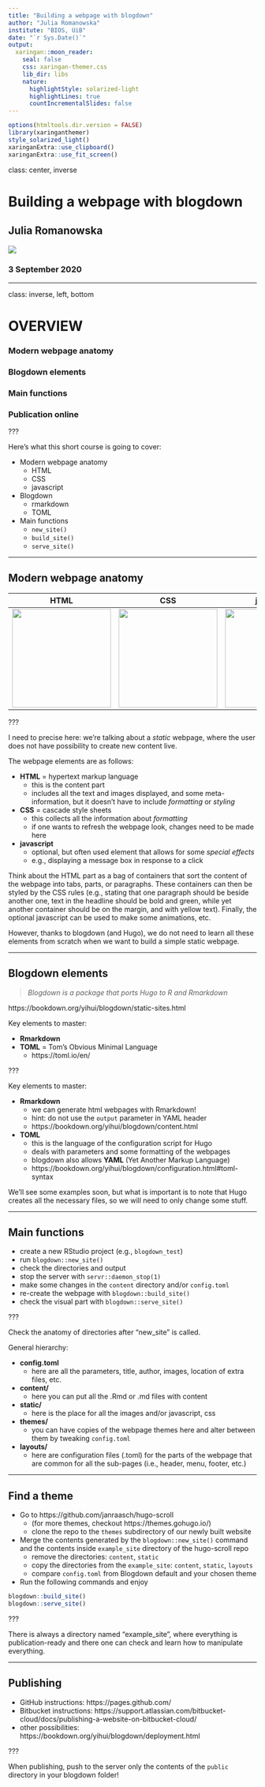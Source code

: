 ```yaml
---
title: "Building a webpage with blogdown"
author: "Julia Romanowska"
institute: "BIOS, UiB"
date: "`r Sys.Date()`"
output:
  xaringan::moon_reader:
    seal: false
    css: xaringan-themer.css
    lib_dir: libs
    nature:
      highlightStyle: solarized-light
      highlightLines: true
      countIncrementalSlides: false
---
```


```r
options(htmltools.dir.version = FALSE)
library(xaringanthemer)
style_solarized_light()
xaringanExtra::use_clipboard()
xaringanExtra::use_fit_screen()
```

class: center, inverse

# Building a webpage with blogdown

## Julia Romanowska

![](R-Ladies-horiz-bergen_cropped_small.png)

### 3 September 2020

---

class: inverse, left, bottom

# OVERVIEW

### Modern webpage anatomy
### Blogdown elements
### Main functions
### Publication online

???

Here's what this short course is going to cover:

- Modern webpage anatomy
  - HTML
  - CSS
  - javascript

- Blogdown
  - rmarkdown
  - TOML

- Main functions
  - `new_site()`
  - `build_site()`
  - `serve_site()`

---

## Modern webpage anatomy

| HTML  |  CSS   |   javascript |
|:-----:|:------:|:------------:|
| <img src="html.png" width="200px"/> | <img src="css.png" width="200px"/> | <img src="magic.png" width="200px"/> |

???

I need to precise here: we're talking about a _static_ webpage, where the
user does not have possibility to create new content live.

The webpage elements are as follows:

- **HTML** = hypertext markup language
    - this is the content part
    - includes all the text and images displayed, and some meta-information, but it doesn't have to include _formatting_ or _styling_
- **CSS** = cascade style sheets
    - this collects all the information about _formatting_
    - if one wants to refresh the webpage look, changes need to be made here
- **javascript**
    - optional, but often used element that allows for some _special effects_
    - e.g., displaying a message box in response to a click

Think about the HTML part as a bag of containers that sort the content of the webpage into tabs, parts, or paragraphs. These containers can then be styled by the CSS rules (e.g., stating that one paragraph should be beside another one, text in the headline should be bold and green, while yet another container should be on the margin, and with yellow text). Finally, the optional javascript can be used to make some animations, etc.

However, thanks to blogdown (and Hugo), we do not need to learn all these elements from scratch when we want to build a simple static webpage.

---

## Blogdown elements

> _Blogdown is a package that ports Hugo to R and Rmarkdown_

https://bookdown.org/yihui/blogdown/static-sites.html

Key elements to master:

- **Rmarkdown**
- **TOML** = Tom's Obvious Minimal Language
    - https://toml.io/en/

???

Key elements to master:

- **Rmarkdown**
    - we can generate html webpages with Rmarkdown!
    - hint: do not use the ``output`` parameter in YAML header
    - https://bookdown.org/yihui/blogdown/content.html
- **TOML**
    - this is the language of the configuration script for Hugo
    - deals with parameters and some formatting of the webpages
    - blogdown also allows **YAML** (Yet Another Markup Language)
    - https://bookdown.org/yihui/blogdown/configuration.html#toml-syntax

We'll see some examples soon, but what is important is to note that Hugo creates
all the necessary files, so we will need to only change some stuff.

---

## Main functions

- create a new RStudio project (e.g., `blogdown_test`)
- run `blogdown::new_site()`
- check the directories and output
- stop the server with `servr::daemon_stop(1)`
- make some changes in the `content` directory and/or `config.toml`
- re-create the webpage with `blogdown::build_site()`
- check the visual part with `blogdown::serve_site()`

???

Check the anatomy of directories after "new_site" is called.

General hierarchy:

- **config.toml**
    - here are all the parameters, title, author, images, location of extra files, etc.
- **content/**
    - here you can put all the .Rmd or .md files with content
- **static/**
    - here is the place for all the images and/or javascript, css
- **themes/**
    - you can have copies of the webpage themes here and alter between them by tweaking ``config.toml``
- **layouts/**
    - here are configuration files (.toml) for the parts of the webpage that are common for all the sub-pages (i.e., header, menu, footer, etc.)


---

## Find a theme

- Go to https://github.com/janraasch/hugo-scroll
  - (for more themes, checkout https://themes.gohugo.io/)
  - clone the repo to the `themes` subdirectory of our newly built website

- Merge the contents generated by the `blogdown::new_site()` command
  and the contents inside `example_site` directory of the hugo-scroll repo
  - remove the directories: `content`, `static`
  - copy the directories from the `example_site`: `content`, `static`, `layouts`
  - compare `config.toml` from Blogdown default and your chosen theme

- Run the following commands and enjoy

```r
blogdown::build_site()
blogdown::serve_site()
```

???

There is always a directory named "example_site", where everything is publication-ready
and there one can check and learn how to manipulate everything.

---

## Publishing

- GitHub instructions: https://pages.github.com/
- Bitbucket instructions: https://support.atlassian.com/bitbucket-cloud/docs/publishing-a-website-on-bitbucket-cloud/
- other possibilities: https://bookdown.org/yihui/blogdown/deployment.html

???

When publishing, push to the server only the contents of the ``public`` directory in your blogdown folder!
